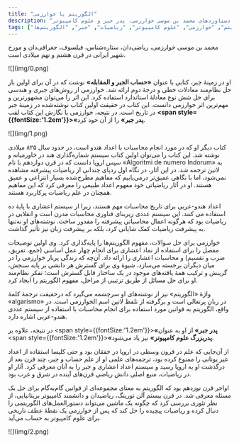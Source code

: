 ```yaml
---
title: "الگوریتم یا خوارزمی"
description: "بررسی زندگی و دستاوردهای محمد بن موسی خوارزمی، پدر جبر و علوم کامپیوتر."
tags: ["الگوریتم", "خوارزمی", "علوم کامپیوتر", "ریاضیات", "جبر", "الگوریتم‌ها", "Algorithm", "Al-Khwarizmi", "Computer Science", "Mathematics", "Algebra"]
---
```


محمد بن موسی خوارزمی، ریاضی‌دان، ستاره‌شناس، فیلسوف، جغرافی‌دان و مورخ شهیر ایرانی در قرن هشتم و نهم میلادی است.

<div style={{textAlign: 'center'}}>![](img/0.png)</div>

او در زمینۀ جبر، کتابی با عنوان **«حساب الجبر و المقابله»** نوشت که در آن برای اولین بار حل نظام‌مند معادلات خطی و درجۀ دوم ارائه شد. خوارزمی از روش‌های جبری و هندسی برای حل شش نوع معادلۀ استاندارد استفاده کرد. این اثر را می‌توان مشهورترین و مهم‌ترین اثر خوارزمی دانست. این کتاب در حقیقت اولین کتاب نوشته‌شده در زمینۀ جبر در تاریخ است. در نتیجه، خوارزمی با نگارش این کتاب لقب **<span style={{fontSize:'1.2em'}}>«پدر جبر»</span>** را از آن خود کرد.

<div style={{textAlign: 'center'}}>![](img/1.png)</div>

کتاب دیگر او که در مورد انجام محاسبات با اعداد هندو است، در حدود سال ۸۲۵ میلادی نوشته شد. این کتاب را می‌توان اولین کتاب سیستم شماره‌گذاری هند در خاورمیانه و سپس اروپا دانست که در قرن دوازدهم با نام «Algoritmi de numero Indorum» به لاتین ترجمه شد. در این آثار، در نگاه اول ردپای چندانی از ریاضیات پیشرفته مشاهده نمی‌شود، اما با نگاهی عمیق‌تر درمی‌یابیم که مفاهیم مطرح‌شده بسیار انتزاعی و عمیق هستند. او در آثار ریاضیاتی خود مفهوم اعداد طبیعی را معرفی کرد که این مفاهیم همچنان در علم ریاضیات پرکاربرد هستند.

اعداد هندو-عربی برای تاریخ محاسبات مهم هستند، زیرا از سیستم اعشاری با پایۀ ده استفاده می کنند. این سیستم عددی زیربنای فناوری محاسبات مدرن است و انقلابی در ریاضیات بود که هرگونه اعمال محاسباتی پیشرفته را مقدور ساخت. نوشته‌های او نه‌تنها به پیشرفت ریاضیات کمک شایانی کرد، بلکه بر پیشرفت زبان نیز تأثیر گذاشت.

خوارزمی برای حل سوالات، مفهوم الگوریتم‌ها را پایه‌گذاری کرد. وی اولین توضیحات مفصل را برای استفاده از نماد اعشاری برای انجام چهار عمل اساسی (جمع، تفریق، ضرب و تقسیم) و محاسبات اعشاری را ارائه داد. آن‌چه که زندگی پربار خوارزمی را در میان دیگران برجسته می‌سازد، شیوۀ وی برای گسترش هر دانشی بر پایه سنجش، گزینش و ترکیب همۀ یافته‌های موجود در یک ساختار قابل گسترش است؛ تفکر نظام‌مند او برای حل مسائل از طریق ترتیبی از مراحل، مفهوم الگوریتم را ایجاد کرد.

واژۀ «الگوریتم» نیز از نوشته‌های او سرچشمه می‌گیرد که درحقیقت ترجمۀ کلمۀ «algarismo» در زبان پرتغالی است و برگرفته از تلفظ لاتین اسم الخوارزمی است. در واقع، الگوریتم به قوانین مورد استفاده برای انجام محاسبات با استفاده از سیستم عددی هندو-عربی اشاره دارد.

در نتیجه، علاوه بر <span style={{fontSize:'1.2em'}}>**«پدر جبر»**</span> از او به عنوان <span style={{fontSize:'1.2em'}}>**«پدربزرگ علوم کامپیوتر»**</span> نیز یاد می‌شود.

از آن‌جایی که علم در قرون وسطی در اروپا در خفقان بود و حتی کلیسا استفاده از اعداد غیر یونانی را ممنوع کرده بود، ترجمه‌های علمی او از علم حساب و جبر، چند قرن بعد از درگذشت او به اروپا رسید و سیستم اعداد اعشاری و جبر را به آنان معرفی کرد. آثار او در ریاضیات، منبع اصلی دانش ریاضی قرن‌های آینده در شرق و غرب بود.

اواخر قرن نوزدهم بود که الگوریتم به معنای مجموعه‌ای از قوانین گام‌به‌گام برای حل یک مسئله معرفی شد. در قرن بیستم آلن تورینگ، ریاضیدان و دانشمند کامپیوتر بریتانیایی، از نظر تئوری بررسی کرد که چگونه یک ماشین می‌تواند دستورالعمل‌های الگوریتمی را دنبال کرده و ریاضیات پیچیده را حل کند که پس از خوارزمی یک نقطۀ عطف تاریخی برای علوم کامپیوتر به حساب می‌آید.

<div style={{textAlign: 'center'}}>![](img/2.png)</div>
